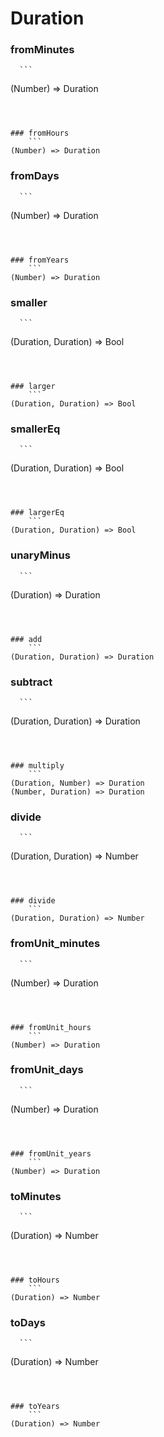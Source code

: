 # Duration
### fromMinutes
      ```
  (Number) => Duration
  ```
      
      

### fromHours
      ```
  (Number) => Duration
  ```
      
      

### fromDays
      ```
  (Number) => Duration
  ```
      
      

### fromYears
      ```
  (Number) => Duration
  ```
      
      

### smaller
      ```
  (Duration, Duration) => Bool
  ```
      
      

### larger
      ```
  (Duration, Duration) => Bool
  ```
      
      

### smallerEq
      ```
  (Duration, Duration) => Bool
  ```
      
      

### largerEq
      ```
  (Duration, Duration) => Bool
  ```
      
      

### unaryMinus
      ```
  (Duration) => Duration
  ```
      
      

### add
      ```
  (Duration, Duration) => Duration
  ```
      
      

### subtract
      ```
  (Duration, Duration) => Duration
  ```
      
      

### multiply
      ```
  (Duration, Number) => Duration
(Number, Duration) => Duration
  ```
      
      

### divide
      ```
  (Duration, Duration) => Number
  ```
      
      

### divide
      ```
  (Duration, Duration) => Number
  ```
      
      

### fromUnit_minutes
      ```
  (Number) => Duration
  ```
      
      

### fromUnit_hours
      ```
  (Number) => Duration
  ```
      
      

### fromUnit_days
      ```
  (Number) => Duration
  ```
      
      

### fromUnit_years
      ```
  (Number) => Duration
  ```
      
      

### toMinutes
      ```
  (Duration) => Number
  ```
      
      

### toHours
      ```
  (Duration) => Number
  ```
      
      

### toDays
      ```
  (Duration) => Number
  ```
      
      

### toYears
      ```
  (Duration) => Number
  ```
      
      